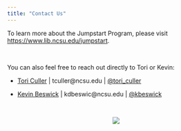 ```yaml
---
title: "Contact Us"
---
```


To learn more about the Jumpstart Program, please visit [https://www.lib.ncsu.edu/jumpstart ](https://www.lib.ncsu.edu/jumpstart).

<br>

You can also feel free to reach out directly to Tori or Kevin: 

- [Tori Culler](https://www.lib.ncsu.edu/staff/tculler) | tculler@ncsu.edu | [@tori_culler](https://twitter.com/tori_culler)

- [Kevin Beswick](https://www.lib.ncsu.edu/staff/kdbeswic) | kdbeswic@ncsu.edu | [@kbeswick](https://twitter.com/kbeswick)

<br> 

<center>
![](./images/jumpstart_stock_2.jpg)   
</center>